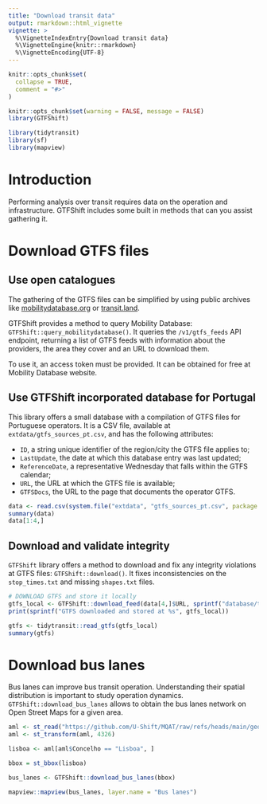 ```yaml
---
title: "Download transit data"
output: rmarkdown::html_vignette
vignette: >
  %\VignetteIndexEntry{Download transit data}
  %\VignetteEngine{knitr::rmarkdown}
  %\VignetteEncoding{UTF-8}
---
```


<style>
.leaflet-container {
  width: 100% !important;
  min-width: 0 !important;
  box-sizing: border-box;
}
</style>

```r
knitr::opts_chunk$set(
  collapse = TRUE,
  comment = "#>"
)
```

```r
knitr::opts_chunk$set(warning = FALSE, message = FALSE)
library(GTFShift)

library(tidytransit)
library(sf)
library(mapview)
```

# Introduction

Performing analysis over transit requires data on the operation and infrastructure. GTFShift includes some built in methods that can you assist gathering it.

# Download GTFS files 

## Use open catalogues 

The gathering of the GTFS files can be simplified by using public archives like [mobilitydatabase.org](https://mobilitydatabase.org/) or [transit.land](https://www.transit.land/).

GTFShift provides a method to query Mobility Database: `GTFShift::query_mobilitydatabase()`. It queries the `/v1/gtfs_feeds` API endpoint, returning a list of GTFS feeds with information about the providers, the area they cover and an URL to download them.

To use it, an access token must be provided. It can be obtained for free at Mobility Database website.

## Use GTFShift incorporated database for Portugal

This library offers a small database with a compilation of GTFS files for Portuguese operators. It is a CSV file, available at `extdata/gtfs_sources_pt.csv`, and has the following attributes:

- `ID`, a string unique identifier of the region/city the GTFS file applies to;
- `LastUpdate`, the date at which this database entry was last updated;
- `ReferenceDate`, a representative Wednesday that falls within the GTFS calendar;
- `URL`, the URL at which the GTFS file is available;
- `GTFSDocs`, the URL to the page that documents the operator GTFS.


```r
data <- read.csv(system.file("extdata", "gtfs_sources_pt.csv", package = "GTFShift"))
summary(data)
data[1:4,]
```

## Download and validate integrity

`GTFShift` library offers a method to download and fix any integrity violations at GTFS files: `GTFShift::download()`. It fixes inconsistencies on the `stop_times.txt` and missing `shapes.txt` files.

```r
# DOWNLOAD GTFS and store it locally
gtfs_local <- GTFShift::download_feed(data[4,]$URL, sprintf("database/transit/%s_gtfs.zip", data[4,]$ID))
print(sprintf("GTFS downloaded and stored at %s", gtfs_local))
```

```r
gtfs <- tidytransit::read_gtfs(gtfs_local)
summary(gtfs)
```

# Download bus lanes 

Bus lanes can improve bus transit operation. Understanding their spatial distribution is important to study operation dynamics. `GTFShift::download_bus_lanes` allows to obtain the bus lanes network on Open Street Maps for a given area.

```r
aml <- st_read("https://github.com/U-Shift/MQAT/raw/refs/heads/main/geo/MUNICIPIOSgeo.gpkg")
aml <- st_transform(aml, 4326)

lisboa <- aml[aml$Concelho == "Lisboa", ]

bbox = st_bbox(lisboa)

bus_lanes <- GTFShift::download_bus_lanes(bbox)

mapview::mapview(bus_lanes, layer.name = "Bus lanes")
```


